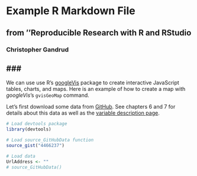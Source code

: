 # Example R Markdown File
## from ''Reproducible Research with R and RStudio
### Christopher Gandrud
### 
-----------

We can use use R's [googleVis](http://code.google.com/p/google-motion-charts-with-r/#Examples) package to create interactive JavaScript tables, charts, and maps. Here is an example of how to create a map with *googleVis*'s `gvisGeoMap` command. 

Let's first download some data from [GitHub](https://github.com/). See chapters 6 and 7 for details about this data as well as the [variable description page](https://github.com/christophergandrud/Rep-Res-Examples/blob/master/DataGather_Merge/MainData_VariableDescriptions.md).

```r
# Load devtools package
library(devtools)

# Load source_GitHubData function
source_gist("4466237")

# Load data
UrlAddress <- ""
# source_GitHubData()

```